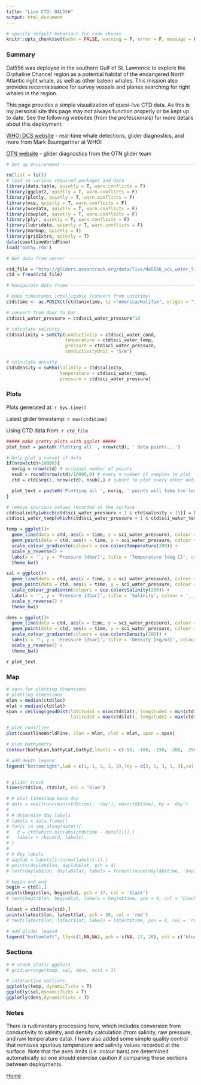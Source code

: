 ```yaml
---
title: "Live CTD: DAL556"
output: html_document
---
```


```r
# specify default behaviour for code chunks
knitr::opts_chunk$set(echo = FALSE, warning = F, error = F, message = F, fig.height = 5, fig.width = 7)
```

### Summary

Dal556 was deployed in the southern Gulf of St. Lawrence to explore the Orphaline Channel region as a potential habitat of the endangered North Atlantic right whale, as well as other baleen whales. This mission also provides reconnaissance for survey vessels and planes searching for right whales in the region. 

This page provides a simple visualization of quasi-live CTD data. As this is my personal site this page may not always function properly or be kept up to date. See the following websites (from the professionals) for more details about this deployment: 

[WHOI DCS website](http://dcs.whoi.edu/dal0617_dal556/dal0617_dal556.shtml) - real-time whale detections, glider diagnostics, and more from Mark Baumgartner at WHOI

[OTN website](http://gliders.oceantrack.org/deployments.php?mission_id=74>) - glider diagnostics from the OTN glider team

```r

# Set up environment ------------------------------------------------------

rm(list = ls())
# load in various required packages and data
library(data.table, quietly = T, warn.conflicts = F)
library(ggplot2, quietly = T, warn.conflicts = F)
library(plotly, quietly = T, warn.conflicts = F)
library(oce, quietly = T, warn.conflicts = F)
library(ocedata, quietly = T, warn.conflicts = F)
library(cowplot, quietly = T, warn.conflicts = F)
library(plyr, quietly = T, warn.conflicts = F)
library(lubridate, quietly = T, warn.conflicts = F)
library(marmap, quietly = T)
library(gridExtra, quietly = T)
data(coastlineWorldFine)
load('bathy.rda')
```

```r
# Get data from server ----------------------------------------------------

ctd_file = "http://gliders.oceantrack.org/data/live/dal556_sci_water_live.csv"
ctd = fread(ctd_file)

# Manipulate data frame ---------------------------------------------------

# make timestamps intelligable (convert from unixtime)
ctd$time <- as.POSIXct(ctd$unixtime, tz ="America/Halifax", origin = "1970-01-01 00:00:00")

# convert from dbar to bar
ctd$sci_water_pressure = ctd$sci_water_pressure*10

# calculate salinity
ctd$salinity = swSCTp(conductivity = ctd$sci_water_cond, 
                      temperature = ctd$sci_water_temp,
                      pressure = ctd$sci_water_pressure,
                      conductivityUnit = "S/m")

# calculate density
ctd$density = swRho(salinity = ctd$salinity, 
                    temperature = ctd$sci_water_temp, 
                    pressure = ctd$sci_water_pressure)
```

### Plots

Plots generated at: `r Sys.time()`

Latest glider timestamp: `r max(ctd$time)`

Using CTD data from: `r ctd_file`

```r
##### make pretty plots with ggplot #####
plot_text = paste0('Plotting all ', nrow(ctd), ' data points...')

# Only plot a subset of data 
if(nrow(ctd)>10000){
  norig = nrow(ctd) # original number of points
  nsub = round(nrow(ctd)/10000,0) # every n number of samples to plot
  ctd = ctd[seq(1, nrow(ctd), nsub),] # subset to plot every other data point

  plot_text = paste0('Plotting all ', norig, ' points will take too long. Plotting every ', nsub, ' points instead...')
}

# remove spurious values recorded at the surface
ctd$salinity[which(ctd$sci_water_pressure < 1 & ctd$salinity < 15)] = NA
ctd$sci_water_temp[which(ctd$sci_water_pressure < 1 & ctd$sci_water_temp <= 0)] = NA

temp = ggplot()+
  geom_line(data = ctd, aes(x = time, y = sci_water_pressure), colour = 'grey', na.rm = TRUE)+
  geom_point(data = ctd, aes(x = time, y = sci_water_pressure, colour = sci_water_temp), na.rm = TRUE)+
  scale_colour_gradientn(colours = oce.colorsTemperature(200)) +
  scale_y_reverse() +
  labs(x = '', y = 'Pressure [dbar]', title = 'Temperature [deg C]', colour = '_______')+
  theme_bw()

sal = ggplot()+
  geom_line(data = ctd, aes(x = time, y = sci_water_pressure), colour = 'grey', na.rm = TRUE)+
  geom_point(data = ctd, aes(x = time, y = sci_water_pressure, colour = salinity), na.rm = TRUE)+
  scale_colour_gradientn(colours = oce.colorsSalinity(200)) +
  labs(x = '', y = 'Pressure [dbar]', title = 'Salinity', colour = '_______')+
  scale_y_reverse() +
  theme_bw()

dens = ggplot()+
  geom_line(data = ctd, aes(x = time, y = sci_water_pressure), colour = 'grey', na.rm = TRUE)+
  geom_point(data = ctd, aes(x = time, y = sci_water_pressure, colour = density), na.rm = TRUE)+
  scale_colour_gradientn(colours = oce.colorsDensity(200)) +
  labs(x = '', y = 'Pressure [dbar]', title = 'Density [kg/m3]', colour = '_______')+
  scale_y_reverse() +
  theme_bw()
```

`r plot_text`

### Map

```r

# vars for plotting dimensions
# plotting dimensions
mlon = median(ctd$lon)
mlat = median(ctd$lat)
span = ceiling(geodDist(latitude1 = min(ctd$lat), longitude1 = min(ctd$lon),
                        latitude2 = max(ctd$lat), longitude2 = max(ctd$lon)))*2

# plot coastline
plot(coastlineWorldFine, clon = mlon, clat = mlat, span = span)

# plot bathymetry
contour(bathyLon,bathyLat,bathyZ,levels = c(-50, -100, -150, -200, -250),lwd = c(1, 1, 2, 2, 3),lty = c(3, 1, 3, 1, 3),drawlabels = TRUE,add = TRUE,col = 'darkgray')

# add depth legend
legend("bottomright",lwd = c(1, 1, 2, 2, 3),lty = c(3, 1, 3, 1, 3),col = 'darkgray',seg.len = 3,cex = 0.7,title = "Depth [m]",legend = c("50", "100", "150", "200", "250"),bg= "white")


# glider track
lines(ctd$lon, ctd$lat, col = 'blue')

# # plot timestamp each day
# date = seq(trunc(min(ctd$time), 'day'), max(ctd$time), by = 'day')
# 
# # determine day labels
# labels = data.frame()
# for(i in seq_along(date)){
#   d = ctd[which.min(abs(ctd$time - date[i])),]
#   labels = rbind(d, labels)
# }
# 
# # day labels
# daylab = labels[1:(nrow(labels)-1),]
# points(daylab$lon, daylab$lat, pch = 4)
# text(daylab$lon, daylab$lat, labels = format(round(daylab$time, 'days'), '%d-%b'), pos = 4)

# begin and end
begin = ctd[1,]
points(begin$lon, begin$lat, pch = 17, col = 'black')
# text(begin$lon, begin$lat, labels = begin$time, pos = 4, col = 'black')

latest = ctd[nrow(ctd),]
points(latest$lon, latest$lat, pch = 20, col = 'red')
# text(latest$lon, latest$lat, labels = latest$time, pos = 4, col = 'red')

# add glider legend
legend("bottomleft", lty=c(1,NA,NA), pch = c(NA, 17, 20), col = c('blue', 'black', 'red'), c('Track', paste0('Start: ', begin$time), paste0('Latest: ', latest$time)), cex = 0.7, title = 'Glider:')
```

### Sections

``` r
# # stack static ggplots
# grid.arrange(temp, sal, dens, ncol = 1)

# interactive sections
ggplotly(temp, dynamicTicks = T)
ggplotly(sal,dynamicTicks = T)
ggplotly(dens,dynamicTicks = T)
```

### Notes

There is rudimentary processing here, which includes conversion from conductivity to salinity, and density calculation (from salinity, raw pressure, and raw temperature data). I have also added some simple quality control that removes spurious temperature and salinity values recorded at the surface. Note that the axes limits (i.e. colour bars) are determined automatically so one should exercise caution if comparing these sections between deployments.

[Home](http://hansenjohnson.org/)
